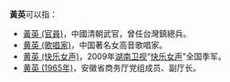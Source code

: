 '''黃英'''可以指：
* [[黃英_(官員)|黃英 (官員)]]，中國清朝武官，曾任台灣鎮總兵。
* [[黄英_(歌唱家)|黄英 (歌唱家)]]，中国著名女高音歌唱家。
* [[黄英_(快乐女声)|黄英 (快乐女声)]]，2009年[[湖南卫视|湖南卫视]]“[[快乐女声|快乐女声]]”全国季军。
* [[黄英_(1965年)|黄英 (1965年)]]，安徽省商务厅党组成员、副厅长。

{{disambig|Y英|cat=二字黄姓人名消歧义}}